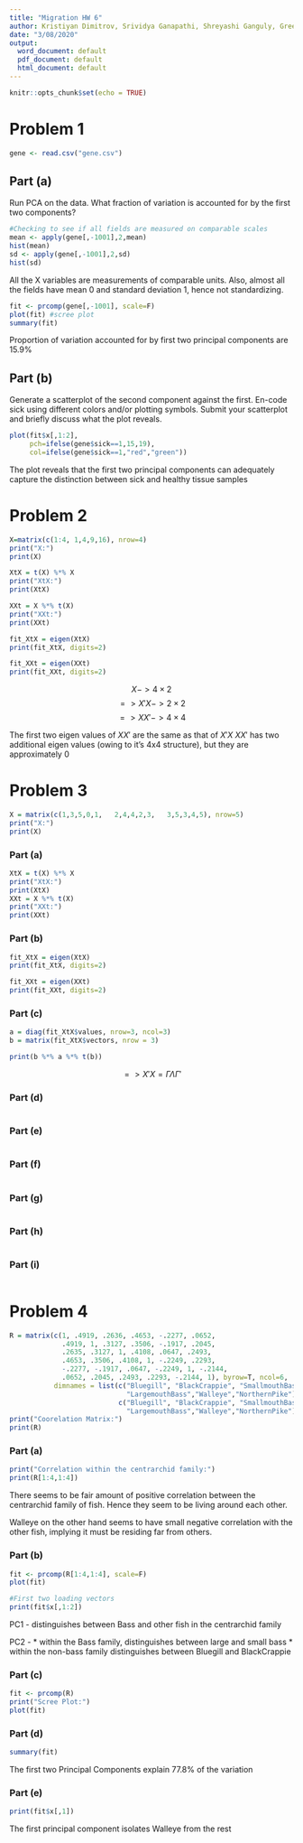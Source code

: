```yaml
---
title: "Migration HW 6"
author: Kristiyan Dimitrov, Srividya Ganapathi, Shreyashi Ganguly, Greesham Simon, Joe Zhang
date: "3/08/2020"
output:
  word_document: default
  pdf_document: default
  html_document: default
---
```


```r
knitr::opts_chunk$set(echo = TRUE)
```

# Problem 1

```r
gene <- read.csv("gene.csv")
```

## Part (a)

Run PCA on the data. What fraction of variation is accounted for by the first two components?

```r
#Checking to see if all fields are measured on comparable scales
mean <- apply(gene[,-1001],2,mean)
hist(mean)
sd <- apply(gene[,-1001],2,sd)
hist(sd)
```

All the X variables are measurements of comparable units. Also, almost all the fields have mean 0 and standard deviation 1, hence not standardizing.

```r
fit <- prcomp(gene[,-1001], scale=F)
plot(fit) #scree plot
summary(fit)
```

Proportion of variation accounted for by first two principal components are 15.9%

## Part (b)
Generate a scatterplot of the second component against the first. En-code sick using different colors and/or plotting symbols. Submit your scatterplot and briefly discuss what the plot reveals.

```r
plot(fit$x[,1:2], 
     pch=ifelse(gene$sick==1,15,19),
     col=ifelse(gene$sick==1,"red","green")) 
```

The plot reveals that the first two principal components can adequately capture the distinction between sick and healthy tissue samples


# Problem 2

```r
X=matrix(c(1:4, 1,4,9,16), nrow=4)
print("X:")
print(X)

XtX = t(X) %*% X
print("XtX:")
print(XtX)

XXt = X %*% t(X)
print("XXt:")
print(XXt)

fit_XtX = eigen(XtX)
print(fit_XtX, digits=2)

fit_XXt = eigen(XXt)
print(fit_XXt, digits=2)

```

$$ X -> 4 \times 2$$
$$ => X'X -> 2 \times 2$$
$$ => XX' -> 4\times4$$

The first two eigen values of $XX'$ are the same as that of $X'X$
$XX'$ has two additional eigen values (owing to it's 4x4 structure), but they are approximately 0

# Problem 3

```r
X = matrix(c(1,3,5,0,1,   2,4,4,2,3,   3,5,3,4,5), nrow=5)
print("X:")
print(X)
```

### Part (a)

```r
XtX = t(X) %*% X
print("XtX:")
print(XtX)
XXt = X %*% t(X)
print("XXt:")
print(XXt)
```


### Part (b)

```r
fit_XtX = eigen(XtX)
print(fit_XtX, digits=2)

fit_XXt = eigen(XXt)
print(fit_XXt, digits=2)
```

### Part (c)
```r
a = diag(fit_XtX$values, nrow=3, ncol=3)
b = matrix(fit_XtX$vectors, nrow = 3)

print(b %*% a %*% t(b))
```

$$ => X'X = \Gamma\Lambda\Gamma'$$

### Part (d)
```r

```

### Part (e)
```r

```

### Part (f)
```r

```

### Part (g)
```r

```

### Part (h)
```r

```

### Part (i)
```r

```


# Problem 4

```r
R = matrix(c(1, .4919, .2636, .4653, -.2277, .0652, 
             .4919, 1, .3127, .3506, -.1917, .2045, 
             .2635, .3127, 1, .4108, .0647, .2493, 
             .4653, .3506, .4108, 1, -.2249, .2293, 
             -.2277, -.1917, .0647, -.2249, 1, -.2144,
             .0652, .2045, .2493, .2293, -.2144, 1), byrow=T, ncol=6,
           dimnames = list(c("Bluegill", "BlackCrappie", "SmallmouthBass",
                             "LargemouthBass","Walleye","NorthernPike"),
                           c("Bluegill", "BlackCrappie", "SmallmouthBass",
                             "LargemouthBass","Walleye","NorthernPike")))
print("Coorelation Matrix:")
print(R)
```

### Part (a)

```r
print("Correlation within the centrarchid family:")
print(R[1:4,1:4])
```

There seems to be fair amount of positive correlation between the centrarchid family of fish. Hence they seem to be living around each other.

Walleye on the other hand seems to have small negative correlation with the other fish, implying it must be residing far from others.


### Part (b)

```r
fit <- prcomp(R[1:4,1:4], scale=F)
plot(fit)

#First two loading vectors
print(fit$x[,1:2])
```

PC1 - distinguishes between Bass and other fish in the centrarchid family

PC2 - 
  * within the Bass family, distinguishes between large and small bass
  * within the non-bass family distinguishes between Bluegill and BlackCrappie


### Part (c)
```r
fit <- prcomp(R)
print("Scree Plot:")
plot(fit)
```


### Part (d)
```r
summary(fit)
```

The first two Principal Components explain 77.8% of the variation

### Part (e)
```r
print(fit$x[,1])
```

The first principal component isolates Walleye from the rest
